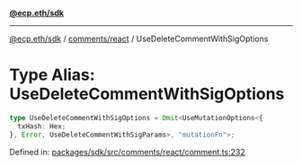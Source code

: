 [**@ecp.eth/sdk**](../../../index.mdx)

***

[@ecp.eth/sdk](/sdk-reference/index.mdx) / [comments/react](/sdk-reference/comments/react/index.mdx) / UseDeleteCommentWithSigOptions

# Type Alias: UseDeleteCommentWithSigOptions

```ts
type UseDeleteCommentWithSigOptions = Omit<UseMutationOptions<{
  txHash: Hex;
}, Error, UseDeleteCommentWithSigParams>, "mutationFn">;
```

Defined in: [packages/sdk/src/comments/react/comment.ts:232](https://github.com/ecp-eth/comments-monorepo/blob/main/packages/sdk/src/comments/react/comment.ts#L232)

